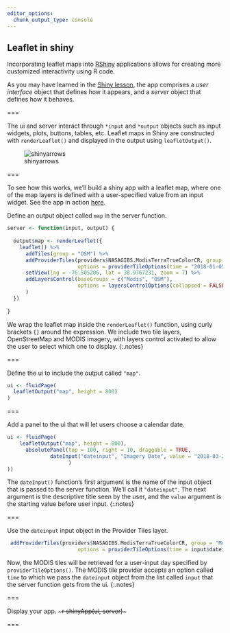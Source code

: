 ```yaml
---
editor_options: 
  chunk_output_type: console
---
```


## Leaflet in shiny

Incorporating leaflet maps into [RShiny](https://shiny.rstudio.com/) applications allows for creating more customized interactivity using R code.

As you may have learned in the [Shiny lesson](https://cyberhelp.sesync.org/basic-Shiny-lesson/), the app comprises a *user interface* object that defines how it appears, and a *server* object that defines how it behaves. 

===

The ui and server interact through `*input` and `*output` objects such as input widgets, plots, buttons, tables, etc. Leaflet maps in Shiny are constructed with `renderLeaflet()` and displayed in the output using `leafletOutput()`.

![shinyarrows]({% include asset.html path="images/shiny-arrows.png" %})

===

To see how this works, we'll build a shiny app with a leaflet map, where one of the map layers is defined with a user-specified value from an input widget. See the app in action [here](https://shiny.sesync.org/apps/leaflet-in-R-shinydemo1/). 

Define an output object called `map` in the server function. 

```r
server <- function(input, output) {
  
  output$map <- renderLeaflet({
    leaflet() %>%
      addTiles(group = "OSM") %>%
      addProviderTiles(providers$NASAGIBS.ModisTerraTrueColorCR, group = "Modis",
                       options = providerTileOptions(time = "2018-01-05")) %>%
      setView(lng = -76.505206, lat = 38.9767231, zoom = 7) %>%
      addLayersControl(baseGroups = c("Modis", "OSM"),
                       options = layersControlOptions(collapsed = FALSE)
      )
  })
  
}
```

We wrap the leaflet map inside the `renderLeaflet()` function, using curly brackets `{}` around the expression.
We include two tile layers, OpenStreetMap and MODIS imagery, with layers control activated to 
allow the user to select which one to display.
{:.notes}

===

Define the ui to include the output called `"map"`. 

```r
ui <- fluidPage(
  leafletOutput("map", height = 800)
)
```

===

Add a panel to the ui that will let users choose a calendar date. 

```r
ui <- fluidPage(
    leafletOutput("map", height = 800),
      absolutePanel(top = 100, right = 10, draggable = TRUE,
              dateInput("dateinput", "Imagery Date", value = "2018-03-28"
                    )
))
```

The `dateInput()` function's first argument is the name of the input object
that is passed to the server function. We'll call it `"dateinput"`. The
next argument is the descriptive title seen by the user, and the `value` 
argument is the starting value before user input.
{:.notes}

===

Use the `dateinput` input object in the Provider Tiles layer.

```r
 addProviderTiles(providers$NASAGIBS.ModisTerraTrueColorCR, group = "Modis",
                       options = providerTileOptions(time = input$dateinput))
```

Now, the MODIS tiles will be retrieved for a user-input day specified by
`providerTileOptions()`. The MODIS tile provider accepts an option called
`time` to which we pass the `dateinput` object from the list called `input`
that the server function gets from the ui.
{:.notes}

===

Display your app.
~~~r
shinyApp(ui, server)
~~~

===